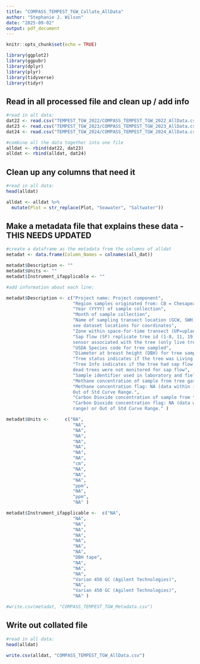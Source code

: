 ```yaml
---
title: "COMPASS_TEMPEST_TGW_Collate_AllData"
author: "Stephanie J. Wilson"
date: "2025-09-02"
output: pdf_document
---
```



```r
knitr::opts_chunk$set(echo = TRUE)

library(ggplot2)
library(ggpubr)
library(dplyr)
library(plyr)
library(tidyverse)
library(tidyr)
```

## Read in all processed file and clean up / add info
```r
#read in all data: 
dat22 <- read.csv("TEMPEST_TGW_2022/COMPASS_TEMPEST_TGW_2022_AllData.csv")
dat23 <- read.csv("TEMPEST_TGW_2023/COMPASS_TEMPEST_TGW_2023_AllData.csv")
dat24 <- read.csv("TEMPEST_TGW_2024/COMPASS_TEMPEST_TGW_2024_AllData.csv")

#combine all the data together into one file 
alldat <- rbind(dat22, dat23)
alldat <- rbind(alldat, dat24)

```


## Clean up any columns that need it
```r
#read in all data: 
head(alldat)

alldat <- alldat %>%
  mutate(Plot = str_replace(Plot, "Seawater", "Saltwater"))

```


## Make a metadata file that explains these data - THIS NEEDS UPDATED
```r

#create a dataframe as the metadata from the columns of alldat 
metadat <- data.frame(Column_Names = colnames(all_dat))

metadat$Description <- ""
metadat$Units <- ""
metadat$Instrument_ifapplicable <- ""

#add information about each line: 

metadat$Description <- c("Project name: Project component", 
                         "Region samples originated from: CB = Chesapeake Bay",
                         "Year (YYYY) of sample collection", 
                         "Month of sample collection",
                         "Name of sampling transect location (GCW, SWH, MSM, GWI), 
                         see dataset locations for coordinates", 
                         "Zone within space-for-time transect (UP=upland, TR=transition)",
                         "Sap flow (SF) replicate tree id (1-8, 11, 19). The ID for the sap flow 
                         sensor associated with the tree (only live trees)", 
                         "USDA Species code for tree sampled", 
                         "Diameter at breast height (DBH) for tree sampled in same year",
                         "Tree status indicates if the tree was Living or Dead Standing", 
                         "Tree Info indicates if the tree had sap flow monitoring during sampling, 
                         dead trees were not monitored for sap flow",
                         "Sample identifier used in laboratory and field", 
                         "Methane concentration of sample from tree gas well", 
                         "Methane concentration flag: NA (data within instrument and std curve range) or
                         Out of Std Curve Range.", 
                         "Carbon Dioxide concentration of sample from tree gas well", 
                         "Carbon Dioxide concentration flag: NA (data within instrument and std curve 
                         range) or Out of Std Curve Range." )

metadat$Units <-      c("NA", 
                         "NA",
                         "NA", 
                         "NA",
                         "NA", 
                         "NA",
                         "NA", 
                         "NA", 
                         "cm",
                         "NA", 
                         "NA",
                         "NA", 
                         "ppm", 
                         "NA", 
                         "ppm", 
                         "NA" )

metadat$Instrument_ifapplicable <-  c("NA", 
                         "NA",
                         "NA", 
                         "NA",
                         "NA", 
                         "NA",
                         "NA", 
                         "NA", 
                         "DBH tape",
                         "NA", 
                         "NA",
                         "NA", 
                         "Varian 450 GC (Agilent Technologies)", 
                         "NA", 
                         "Varian 450 GC (Agilent Technologies)", 
                         "NA" )

#write.csv(metadat, "COMPASS_TEMPEST_TGW_Metadata.csv")

```


## Write out collated file 
```r
#read in all data: 
head(alldat)

write.csv(alldat, "COMPASS_TEMPEST_TGW_AllData.csv")

```
